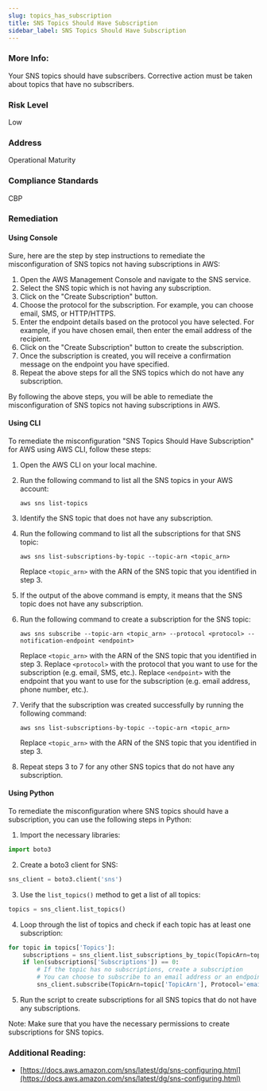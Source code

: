 ```yaml
---
slug: topics_has_subscription
title: SNS Topics Should Have Subscription
sidebar_label: SNS Topics Should Have Subscription
---
```


### More Info:

Your SNS topics should have subscribers. Corrective action must be taken about topics that have no subscribers.

### Risk Level

Low

### Address

Operational Maturity

### Compliance Standards

CBP

### Remediation

#### Using Console

Sure, here are the step by step instructions to remediate the misconfiguration of SNS topics not having subscriptions in AWS:

1. Open the AWS Management Console and navigate to the SNS service.
2. Select the SNS topic which is not having any subscription.
3. Click on the "Create Subscription" button.
4. Choose the protocol for the subscription. For example, you can choose email, SMS, or HTTP/HTTPS.
5. Enter the endpoint details based on the protocol you have selected. For example, if you have chosen email, then enter the email address of the recipient.
6. Click on the "Create Subscription" button to create the subscription.
7. Once the subscription is created, you will receive a confirmation message on the endpoint you have specified.
8. Repeat the above steps for all the SNS topics which do not have any subscription.

By following the above steps, you will be able to remediate the misconfiguration of SNS topics not having subscriptions in AWS.

#### Using CLI

To remediate the misconfiguration "SNS Topics Should Have Subscription" for AWS using AWS CLI, follow these steps:
1. Open the AWS CLI on your local machine.
2. Run the following command to list all the SNS topics in your AWS account: 

   ```
   aws sns list-topics
   ```
3. Identify the SNS topic that does not have any subscription.
4. Run the following command to list all the subscriptions for that SNS topic:

   ```
   aws sns list-subscriptions-by-topic --topic-arn <topic_arn>
   ```
   Replace `<topic_arn>` with the ARN of the SNS topic that you identified in step 3.
5. If the output of the above command is empty, it means that the SNS topic does not have any subscription.
6. Run the following command to create a subscription for the SNS topic:

   ```
   aws sns subscribe --topic-arn <topic_arn> --protocol <protocol> --notification-endpoint <endpoint>
   ```
   Replace `<topic_arn>` with the ARN of the SNS topic that you identified in step 3. Replace `<protocol>` with the protocol that you want to use for the subscription (e.g. email, SMS, etc.). Replace `<endpoint>` with the endpoint that you want to use for the subscription (e.g. email address, phone number, etc.).
7. Verify that the subscription was created successfully by running the following command:

   ```
   aws sns list-subscriptions-by-topic --topic-arn <topic_arn>
   ```
   Replace `<topic_arn>` with the ARN of the SNS topic that you identified in step 3.
8. Repeat steps 3 to 7 for any other SNS topics that do not have any subscription.

#### Using Python

To remediate the misconfiguration where SNS topics should have a subscription, you can use the following steps in Python:

1. Import the necessary libraries:

```python
import boto3
```

2. Create a boto3 client for SNS:

```python
sns_client = boto3.client('sns')
```

3. Use the `list_topics()` method to get a list of all topics:

```python
topics = sns_client.list_topics()
```

4. Loop through the list of topics and check if each topic has at least one subscription:

```python
for topic in topics['Topics']:
    subscriptions = sns_client.list_subscriptions_by_topic(TopicArn=topic['TopicArn'])
    if len(subscriptions['Subscriptions']) == 0:
        # If the topic has no subscriptions, create a subscription
        # You can choose to subscribe to an email address or an endpoint, depending on your use case
        sns_client.subscribe(TopicArn=topic['TopicArn'], Protocol='email', Endpoint='youremail@example.com')
```

5. Run the script to create subscriptions for all SNS topics that do not have any subscriptions.

Note: Make sure that you have the necessary permissions to create subscriptions for SNS topics.

### Additional Reading:

- [https://docs.aws.amazon.com/sns/latest/dg/sns-configuring.html](https://docs.aws.amazon.com/sns/latest/dg/sns-configuring.html) 

